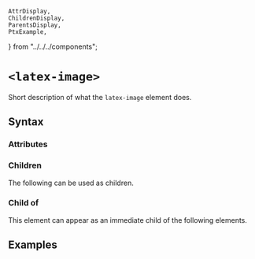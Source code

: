     AttrDisplay,
    ChildrenDisplay,
    ParentsDisplay,
    PtxExample,
} from "../../../components";

# `<latex-image>`

Short description of what the `latex-image` element does.

## Syntax

### Attributes

<AttrDisplay name="latex-image" />

### Children

The following can be used as children.

<ChildrenDisplay name="latex-image" />

### Child of

This element can appear as an immediate child of the following elements.

<ParentsDisplay name="latex-image" />

## Examples

    